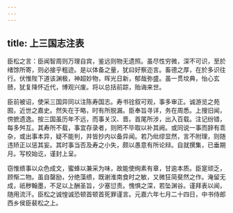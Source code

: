 ```yaml
---
---
---
```

title: 上三国志注表
---





臣松之言：臣闻智周则万理自宾，鉴远则物无遗照。虽尽性穷微，深不可识，至於绪馀所寄，则必接乎粗迹。是以体备之量，犹曰好察迩言。畜德之厚，在於多识往行。伏惟陛下道该渊极，神超妙物，晖光日新，郁哉弥盛。虽一贯坟典，怡心玄赜，犹复降怀近代，博观兴废。将以总括前踪，贻诲来世。

臣前被诏，使采三国异同以注陈寿国志。寿书铨叙可观，事多审正。诚游览之苑囿，近世之嘉史。然失在于略，时有所脱漏。臣奉旨寻详，务在周悉。上搜旧闻，傍摭遗逸。按三国虽历年不远，而事关汉、晋。首尾所涉，出入百载。注记纷错，每多舛互。其寿所不载，事宜存录者，则罔不毕取以补其阙。或同说一事而辞有乖杂，或出事本异，疑不能判，并皆抄内以备异闻。若乃纰缪显然，言不附理，则随违矫正以惩其妄。其时事当否及寿之小失，颇以愚意有所论辩。自就撰集，已垂期月。写校始讫，谨封上呈。

窃惟缋事以众色成文，蜜蜂以兼采为味，故能使绚素有章，甘逾本质。臣寔顽乏，顾惭二物。虽自罄励，分绝藻缋，既谢淮南食时之敏，又微狂简斐然之作。淹留无成，祇秽翰墨，不足以上酬圣旨，少塞愆责。愧惧之深，若坠渊谷。谨拜表以闻，随用流汗。臣松之诚惶诚恐顿首顿首死罪谨言。元嘉六年七月二十四日，中书侍郎西乡侯臣裴松之上。